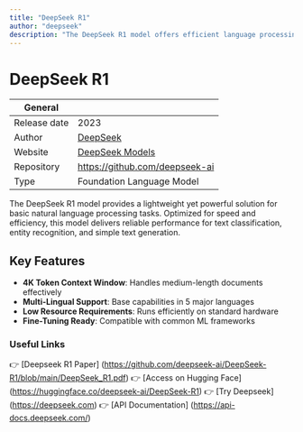 ```yaml
---
title: "DeepSeek R1"
author: "deepseek"
description: "The DeepSeek R1 model offers efficient language processing for basic NLP tasks, optimized for quick deployment and cost-effective AI solutions."
---
```


# DeepSeek R1

| General        |                                                                  |
| -------------- | ---------------------------------------------------------------- |
| Release date   | 2023                                                             |
| Author         | [DeepSeek](https://www.deepseek.com)                             |
| Website        | [DeepSeek Models](https://www.deepseek.com)               |
| Repository     | https://github.com/deepseek-ai                                   |
| Type           | Foundation Language Model                                        |

The DeepSeek R1 model provides a lightweight yet powerful solution for basic natural language processing tasks. Optimized for speed and efficiency, this model delivers reliable performance for text classification, entity recognition, and simple text generation.

## Key Features
- **4K Token Context Window**: Handles medium-length documents effectively
- **Multi-Lingual Support**: Base capabilities in 5 major languages
- **Low Resource Requirements**: Runs efficiently on standard hardware
- **Fine-Tuning Ready**: Compatible with common ML frameworks

### Useful Links
👉 [Deepseek R1 Paper] (https://github.com/deepseek-ai/DeepSeek-R1/blob/main/DeepSeek_R1.pdf)
👉 [Access on Hugging Face] (https://huggingface.co/deepseek-ai/DeepSeek-R1)
👉 [Try Deepseek] (https://deepseek.com)
👉 [API Documentation] (https://api-docs.deepseek.com/)
